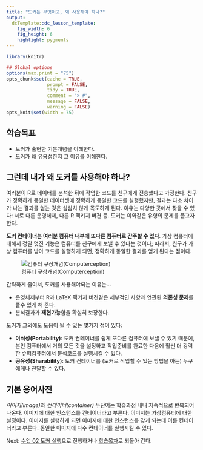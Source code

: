 ```yaml
---
title: "도커는 무엇이고, 왜 사용해야 하나?"
output:
  dcTemplate::dc_lesson_template:
    fig_width: 6
    fig_height: 6
    highlight: pygments
---
```



```r
library(knitr)

## Global options
options(max.print = "75")
opts_chunk$set(cache = TRUE,
               prompt = FALSE,
               tidy = TRUE,
               comment = "> #",
               message = FALSE,
               warning = FALSE)
opts_knit$set(width = 75)
```

## 학습목표 

- 도커가 출현한 기본개념을 이해한다. 
- 도커가 왜 유용성한지 그 이유를 이해한다.


## 그런데 내가 왜 도커를 사용해야 하나?

여러분이 R로 데이터를 분석한 뒤에 작업한 코드를 친구에게 전송했다고 가정한다.
친구가 정확하게 동일한 데이터셋에 정확하게 동일한 코드를 실행했지만, 결과는 다소 
차이가 나는 결과를 얻는 것은 심심치 않게 목도하게 된다.
이유는 다양한 곳에서 찾을 수 있다: 서로 다른 운영체제, 다른 R 팩키지 버젼 등.
도커는 이와같은 유형의 문제를 풀고자 한다.


**도커 컨테이너는 여러분 컴퓨터 내부에 또다른 컴퓨터로 간주할 수 있다**. 
가상 컴퓨터에 대해서 정말 멋진 기능은 컴퓨터를 친구에게 보낼 수 있다는 것이다;
따라서, 친구가 가상 컴퓨터를 받아 코드를 실행하게 되면, 정확하게 동일한 결과를 얻게 된다는 점이다.

![컴퓨터 구상개념(Computerception)](files/computer.jpg)

간략하게 줄여서, 도커를 사용해야되는 이유는...


- 운영체제부터 R과 LaTeX 팩키지 버젼같은 세부적인 사항과 연관된 **의존성 문제**를 풀수 있게 해 준다.
- 분석결과가 **재현가능**함을 확실히 보장한다.

도커가 그외에도 도움이 될 수 있는 몇가지 점이 있다:

- **이식성(Portability)**: 도커 컨테이너를 쉽게 또다른 컴퓨터에 보낼 수 있기 때문에,
본인 컴퓨터에서 거의 모든 것을 설정하고 작업준비를 완료한 다음에 훨씬 더 강력한
슈퍼컴퓨터에서 분석코드를 실행시킬 수 있다.
- **공유성(Sharability)**: 도커 컨테이너를 (도커로 작업할 수 있는 방법을 아는) 누구에게나 전달할 수 있다.

## 기본 용어사전

*이미지(image)*와 *컨테이너(container)* 두단어는 학습과정 내내 지속적으로 반복되어 나온다.
이미지에 대한 인스턴스를 컨테이너라고 부른다. 이미지는 가상컴퓨터에 대한 설정이다.
이미지를 실행하게 되면 이미지에 대한 인스턴스를 갖게 되는데 이를 컨테이너라고 부른다.
동일한 이미지에 다수 컨테이너를 실행시킬 수 있다.


Next: [수업 02 도커 실행](02-Launching-Docker.html)으로 진행하거나 
[학습목차](http://ropenscilabs.github.io/r-docker-tutorial/)로 되돌아 간다.
